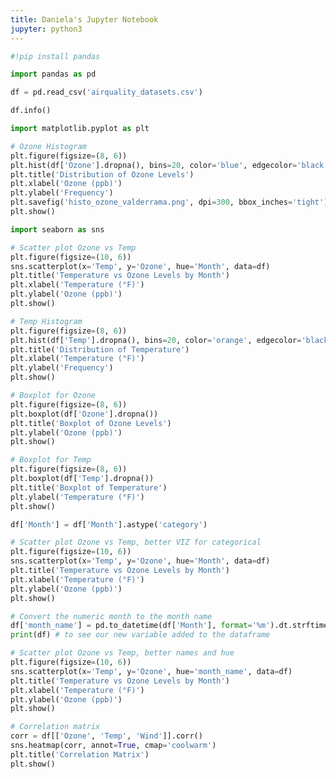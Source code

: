 ```yaml
---
title: Daniela's Jupyter Notebook
jupyter: python3
---
```




```python
#!pip install pandas
```

```python
import pandas as pd
```

```python
df = pd.read_csv('airquality_datasets.csv')
```

```python
df.info()
```

```python
import matplotlib.pyplot as plt
```

```python
# Ozone Histogram
plt.figure(figsize=(8, 6))
plt.hist(df['Ozone'].dropna(), bins=20, color='blue', edgecolor='black')
plt.title('Distribution of Ozone Levels')
plt.xlabel('Ozone (ppb)')
plt.ylabel('Frequency')
plt.savefig('histo_ozone_valderrama.png', dpi=300, bbox_inches='tight')
plt.show()
```

```python
import seaborn as sns
```

```python
# Scatter plot Ozone vs Temp
plt.figure(figsize=(10, 6))
sns.scatterplot(x='Temp', y='Ozone', hue='Month', data=df)
plt.title('Temperature vs Ozone Levels by Month')
plt.xlabel('Temperature (°F)')
plt.ylabel('Ozone (ppb)')
plt.show()
```

```python
# Temp Histogram
plt.figure(figsize=(8, 6))
plt.hist(df['Temp'].dropna(), bins=20, color='orange', edgecolor='black')
plt.title('Distribution of Temperature')
plt.xlabel('Temperature (°F)')
plt.ylabel('Frequency')
plt.show()
```

```python
# Boxplot for Ozone
plt.figure(figsize=(8, 6))
plt.boxplot(df['Ozone'].dropna())
plt.title('Boxplot of Ozone Levels')
plt.ylabel('Ozone (ppb)')
plt.show()
```

```python
# Boxplot for Temp
plt.figure(figsize=(8, 6))
plt.boxplot(df['Temp'].dropna())
plt.title('Boxplot of Temperature')
plt.ylabel('Temperature (°F)')
plt.show()
```

```python
df['Month'] = df['Month'].astype('category')
```

```python
# Scatter plot Ozone vs Temp, better VIZ for categorical
plt.figure(figsize=(10, 6))
sns.scatterplot(x='Temp', y='Ozone', hue='Month', data=df)
plt.title('Temperature vs Ozone Levels by Month')
plt.xlabel('Temperature (°F)')
plt.ylabel('Ozone (ppb)')
plt.show()
```

```python
# Convert the numeric month to the month name
df['month_name'] = pd.to_datetime(df['Month'], format='%m').dt.strftime('%B')
print(df) # to see our new variable added to the dataframe
```

```python
# Scatter plot Ozone vs Temp, better names and hue
plt.figure(figsize=(10, 6))
sns.scatterplot(x='Temp', y='Ozone', hue='month_name', data=df)
plt.title('Temperature vs Ozone Levels by Month')
plt.xlabel('Temperature (°F)')
plt.ylabel('Ozone (ppb)')
plt.show()
```

```python
# Correlation matrix
corr = df[['Ozone', 'Temp', 'Wind']].corr()
sns.heatmap(corr, annot=True, cmap='coolwarm')
plt.title('Correlation Matrix')
plt.show()
```


